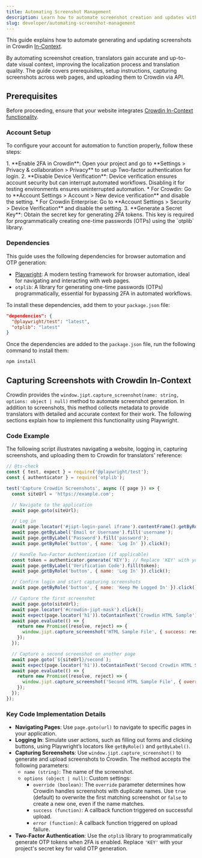 ```yaml
---
title: Automating Screenshot Management
description: Learn how to automate screenshot creation and updates with Crowdin In-Context and Playwright
slug: developer/automating-screenshot-management
---
```



This guide explains how to automate generating and updating screenshots in Crowdin [In-Context](/developer/in-context-localization/).

By automating screenshot creation, translators gain accurate and up-to-date visual context, improving the localization process and translation quality. The guide covers prerequisites, setup instructions, capturing screenshots across web pages, and uploading them to Crowdin via API.

## Prerequisites

Before proceeding, ensure that your website integrates [Crowdin In-Context functionality](/developer/in-context-localization/#integration).

### Account Setup

To configure your account for automation to function properly, follow these steps:

<Steps>
  1. **Enable 2FA in Crowdin**: Open your project and go to **Settings > Privacy & collaboration > Privacy** to set up Two-factor authentication for login.
  2. **Disable Device Verification**: Device verification ensures account security but can interrupt automated workflows. Disabling it for testing environments ensures uninterrupted automation.
      * For Crowdin: Go to **Account Settings > Account > New device verification** and disable the setting.
      * For Crowdin Enterprise: Go to **Account Settings > Security > Device Verification** and disable the setting.
  3. **Generate a Secret Key**: Obtain the secret key for generating 2FA tokens. This key is required for programmatically creating one-time passwords (OTPs) using the `otplib` library.
</Steps>

### Dependencies

This guide uses the following dependencies for browser automation and OTP generation:

- [Playwright](https://playwright.dev/): A modern testing framework for browser automation, ideal for navigating and interacting with web pages.
- `otplib`: A library for generating one-time passwords (OTPs) programmatically, essential for bypassing 2FA in automated workflows.

To install these dependencies, add them to your `package.json` file:

```json title="package.json"
"dependencies": {
  "@playwright/test": "latest",
  "otplib": "latest"
}
```

Once the dependencies are added to the `package.json` file, run the following command to install them:

```bash
npm install
```

## Capturing Screenshots with Crowdin In-Context

Crowdin provides the `window.jipt.capture_screenshot(name: string, options: object | null)` method to automate screenshot generation. In addition to screenshots, this method collects metadata to provide translators with detailed and accurate context for their work. The following sections explain how to implement this functionality using Playwright.

### Code Example

The following script illustrates navigating a website, logging in, capturing screenshots, and uploading them to Crowdin for translators' reference:

```js
// @ts-check
const { test, expect } = require('@playwright/test');
const { authenticator } = require('otplib');

test('Capture Crowdin Screenshots', async ({ page }) => {
  const siteUrl = 'https://example.com';

  // Navigate to the application
  await page.goto(siteUrl);

  // Log in
  await page.locator('#jipt-login-panel iframe').contentFrame().getByRole('button', { name: 'Log In' }).click();
  await page.getByLabel('Email or Username').fill('username');
  await page.getByLabel('Password').fill('password');
  await page.getByRole('button', { name: 'Log In' }).click();

  // Handle Two-Factor Authentication (if applicable)
  const token = authenticator.generate('KEY'); // Replace 'KEY' with your 2FA secret
  await page.getByLabel('Verification Code').fill(token);
  await page.getByRole('button', { name: 'Log In' }).click();

  // Confirm login and start capturing screenshots
  await page.getByRole('button', { name: 'Keep Me Logged In' }).click();

  // Capture the first screenshot
  await page.goto(siteUrl);
  await page.locator('#crowdin-jipt-mask').click();
  await expect(page.locator('h1')).toContainText('Crowdin HTML Sample');
  await page.evaluate(() => {
    return new Promise((resolve, reject) => {
      window.jipt.capture_screenshot('HTML Sample File', { success: resolve, error: reject });
    });
  });

  // Capture a second screenshot on another page
  await page.goto(`${siteUrl}/second`);
  await expect(page.locator('h1')).toContainText('Second Crowdin HTML Sample');
  await page.evaluate(() => {
    return new Promise((resolve, reject) => {
      window.jipt.capture_screenshot('Second HTML Sample File', { override: false, success: resolve, error: reject });
    });
  });
});
```

### Key Code Implementation Details

* **Navigating Pages**: Use `page.goto(url)` to navigate to specific pages in your application.
* **Logging In**: Simulate user actions, such as filling out forms and clicking buttons, using Playwright’s locators like `getByRole()` and `getByLabel()`.
* **Capturing Screenshots**: Use `window.jipt.capture_screenshot()` to generate and upload screenshots to Crowdin. The method accepts the following parameters:
   * `name (string)`: The name of the screenshot.
   * `options (object | null)`: Custom settings:
     * `override (boolean)`: The `override` parameter determines how Crowdin handles screenshots with duplicate names. Use `true` (default) to overwrite the first matching screenshot or `false` to create a new one, even if the name matches.
     * `success (function)`: A callback function triggered on successful upload.
     * `error (function)`: A callback function triggered on upload failure.
* **Two-Factor Authentication**: Use the `otplib` library to programmatically generate OTP tokens when 2FA is enabled. Replace `'KEY'` with your project's secret key for valid OTP generation.
